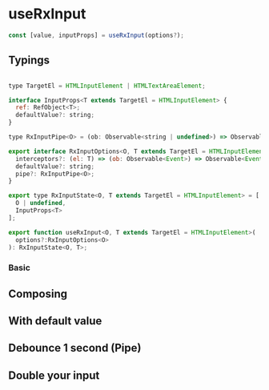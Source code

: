 

<Meta title="useRxInput" />

# useRxInput

```js
const [value, inputProps] = useRxInput(options?);
```

## Typings

```js

type TargetEl = HTMLInputElement | HTMLTextAreaElement;

interface InputProps<T extends TargetEl = HTMLInputElement> {
  ref: RefObject<T>;
  defaultValue?: string;
}

type RxInputPipe<O> = (ob: Observable<string | undefined>) => Observable<O>;

export interface RxInputOptions<O, T extends TargetEl = HTMLInputElement> {
  interceptors?: (el: T) => (ob: Observable<Event>) => Observable<Event>;
  defaultValue?: string;
  pipe?: RxInputPipe<O>;
}

export type RxInputState<O, T extends TargetEl = HTMLInputElement> = [
  O | undefined,
  InputProps<T>
];

export function useRxInput<O, T extends TargetEl = HTMLInputElement>(
  options?:RxInputOptions<O>
): RxInputState<O, T>;
```

### Basic

<Preview name="Basic" code={basicCode}>
  <Basic />
</Preview>

## Composing

<Preview name="Composing" code={composingCode}>
  <Composing />
</Preview>

## With default value

<Preview name="Default Value" code={defaultValueCode}>
  <DefaultValue />
</Preview>

## Debounce 1 second (Pipe)

<Preview name="Debounce" code={debounceCode}>
  <Debounce />
</Preview>

## Double your input

<Preview name="Double" code={doubleCode}>
  <Double />
</Preview>
